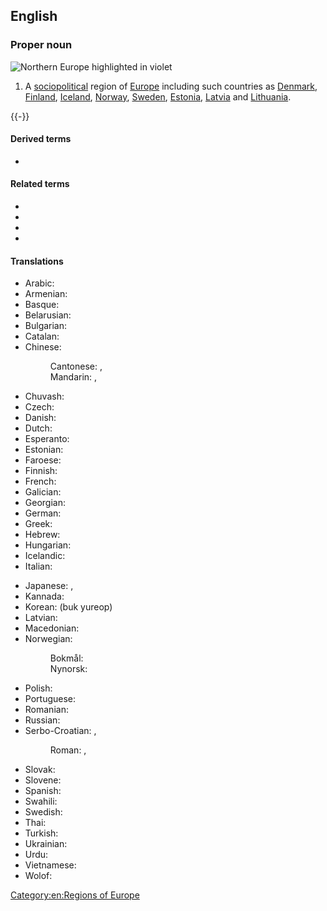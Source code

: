 ==English==
{{wikipedia}}

===Proper noun===
[[Image:Europe-septentrionale.png|thumb|right|Northern Europe highlighted in violet]]
{{en-proper noun|head=[[northern|Northern]] [[Europe]]}}

# A [[sociopolitical]] region of [[Europe]] including such countries as [[Denmark]], [[Finland]], [[Iceland]], [[Norway]], [[Sweden]], [[Estonia]], [[Latvia]] and [[Lithuania]].

{{-}}

====Derived terms====
* {{l|en|Northern European}}

====Related terms====
* {{l|en|Central Europe}}
* {{l|en|Eastern Europe}}
* {{l|en|Southern Europe}}
* {{l|en|Western Europe}}

====Translations====
{{trans-top|sociopolitical region of Europe}}
* Arabic: {{t|ar|أُورُوبَا الشَّمَالِيَّة|f}}
* Armenian: {{t|hy|Հյուսիսային Եվրոպա}}
* Basque: {{t|eu|Iparraldeko Europa}}
* Belarusian: {{t|be|Паўно́чная Еўро́па|f|sc=Cyrl}}
* Bulgarian: {{t|bg|Се́верна Евро́па|f|sc=Cyrl}}
* Catalan: {{t|ca|Europa del Nord}}
* Chinese:
*: Cantonese: {{t|yue|北歐|sc=Hani}}, {{t|yue|北欧|tr=baak1 au1|sc=Hani}}
*: Mandarin: {{t+|cmn|北歐|sc=Hani}}, {{t+|cmn|北欧|tr=Běi-Ōu|sc=Hani}}
* Chuvash: {{t|cv|Çурçĕр Европа}}
* Czech: {{t|cs|severní Evropa|f}}
* Danish: {{t+|da|Nordeuropa}}
* Dutch: {{t+|nl|Noord-Europa}}
* Esperanto: {{t|eo|Nord-Eŭropo}}
* Estonian: {{t+|et|Põhja-Euroopa}}
* Faroese: {{t|fo|Norðurevropa}}
* Finnish: {{t+|fi|Pohjois-Eurooppa}}
* French: {{t+|fr|Europe du Nord|f}}
* Galician: {{t|gl|Europa do norte|f}}
* Georgian: {{t|ka|ჩრდილოეთი ევროპა}}
* German: {{t+|de|Nordeuropa|n}}
* Greek: {{t|el|Βόρεια Ευρώπη|f}}
* Hebrew: {{t|he|צפון אירופה|m|tr=tz'fón eirópah|sc=Hebr}}
* Hungarian: {{t+|hu|Észak-Európa}}
* Icelandic: {{t+|is|Norður-Evrópa}}
* Italian: {{t|it|Europa settentrionale|f}}
{{trans-mid}}
* Japanese: {{t+|ja|北ヨーロッパ|sc=Jpan|tr=きたヨーロッパ, Kita-Yōroppa}}, {{t+|ja|北欧|tr=Hokuō|sc=Jpan}}
* Kannada: {{t|kn|ಉತ್ತರ ಯುರೋಪ್}}
* Korean: {{t|ko|북유럽}} (buk yureop)
* Latvian: {{t|lv|Ziemeļeiropa}}
* Macedonian: {{t|mk|Северна Европа|f|sc=Cyrl}}
* Norwegian:
*: Bokmål: {{t|nb|Nord-Europa}}
*: Nynorsk: {{t|nn|Nord-Europa}}
* Polish: {{t+|pl|Europa Północna|f}}
* Portuguese: {{t|pt|Europa setentrional|f}}
* Romanian: {{t|ro|Europa de Nord|f}}
* Russian: {{t+|ru|Се́верная Евро́па|f}}
* Serbo-Croatian: {{t|sh|Сјеверна Еуропа|f|sc=Cyrl}}, {{t|sh|Северна Европа|f|sc=Cyrl}}
*: Roman: {{t|sh|Sjeverna Europa|f}}, {{t|sh|Severna Evropa|f}}
* Slovak: {{t|sk|Severná Európa|f}}
* Slovene: {{t|sl|Severna Evropa|f}}
* Spanish: {{t|es|Europa del Norte|f}}
* Swahili: {{t|sw|Ulaya ya Kazkazini}}
* Swedish: {{t+|sv|Nordeuropa|c}}
* Thai: {{t|th|ยุโรปเหนือ|tr=yóorôhp nĕua}}
* Turkish: {{t+|tr|Kuzey Avrupa}}
* Ukrainian: {{t|uk|Півні́чна Євро́па|f|sc=Cyrl}}
* Urdu: {{t|ur|شمالی یورپ|sc=ur-Arab}}
* Vietnamese: {{t|vi|Bắc Âu}}
* Wolof: {{t|wo|Bëj-gànnaaru Tugal}}
{{trans-bottom}}

[[Category:en:Regions of Europe]]